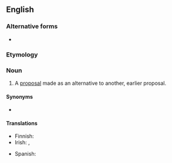 {{also|counter-proposal}}
==English==

===Alternative forms===
* {{l|en|counter-proposal}}

===Etymology===
{{prefix|en|counter|proposal}}

===Noun===
{{en-noun}}

# A [[proposal]] made as an alternative to another, earlier proposal.

====Synonyms====
* {{l|en|counterproposition}}

====Translations====
{{trans-top|alternative proposal}}
* Finnish: {{t|fi|vastaehdotus}}
* Irish: {{t|ga|frithmholadh|m}}, {{t|ga|fritairiscint|f}}
{{trans-mid}}
* Spanish: {{t|es|contrapropuesta|f}}
{{trans-bottom}}